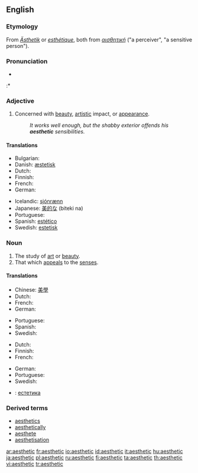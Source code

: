 ==English==

===Etymology===
From {{G.}} ''[[Ästhetik]]'' or {{F.}} ''[[esthétique]]'', both from {{Gr.}} ''[[αισθητική]]'' ("a perceiver", "a sensitive person").

===Pronunciation===
* {{audio|en-us-aesthetic.ogg|Audio (US)}}
:* {{rhymes|ɛtɪk}}

===Adjective===
{{en-adj}}

# Concerned with [[beauty]], [[artistic]] impact, or [[appearance]].
#: ''It works well enough, but the shabby exterior offends his '''aesthetic''' sensibilities.''

====Translations====
{{trans-top|Concerned with beauty}}
* Bulgarian: {{t+|bg|естетичен|sc=Cyrl}}
* Danish: [[æstetisk]]
* Dutch: {{t|nl|esthetisch}}
* Finnish: {{t-|fi|esteettinen}}
* French: {{t+|fr|esthétique}}
* German: {{t+|de|ästhetisch}}
{{trans-mid}}
* Icelandic: [[sjónrænn]] {{m}}
* Japanese: [[美的な]] (biteki na)
* Portuguese: {{t+|pt|estético}}
* Spanish: [[estético]]
* Swedish: [[estetisk]]
{{trans-bottom}}

===Noun===
{{en-noun}}

# The study of [[art]] or [[beauty]].
# That which [[appeal]]s to the [[sense]]s.

====Translations====
{{trans-top|The study of art or beauty}}
* Chinese: [[美學]]
* Dutch: {{t-|nl|esthetica|f}}
* French: {{t+|fr|esthétique|f}}
* German: {{t+|de|Ästhetik|f}}
{{trans-mid}}
* Portuguese: {{t+|pt|estética|f}}
* Spanish: {{t+|es|estética|f}}
* Swedish: {{t-|sv|estetik}}
{{trans-bottom}}

{{trans-top|That which appeals to the senses}}
* Dutch: {{t|nl|esthetische|n}}
* Finnish: {{t-|fi|estetiikka}}
* French: {{t+|fr|esthétique|f}}
{{trans-mid}}
* German: {{t+|de|Ästhetik|f}}
* Portuguese: {{t+|pt|estética|f}}
* Swedish: {{t-|sv|estetik}}
{{trans-bottom}}

{{trans-top|Translations to be checked}}
{{checktrans}}
* {{ttbc|Bulgarian}}: [[естетика]] {{f}}
{{trans-bottom}}

===Derived terms===
* [[aesthetics]]
* [[aesthetically]]
* [[aesthete]]
* [[aesthetisation]]

[[ar:aesthetic]]
[[fr:aesthetic]]
[[io:aesthetic]]
[[id:aesthetic]]
[[it:aesthetic]]
[[hu:aesthetic]]
[[ja:aesthetic]]
[[pl:aesthetic]]
[[ru:aesthetic]]
[[fi:aesthetic]]
[[ta:aesthetic]]
[[th:aesthetic]]
[[vi:aesthetic]]
[[tr:aesthetic]]